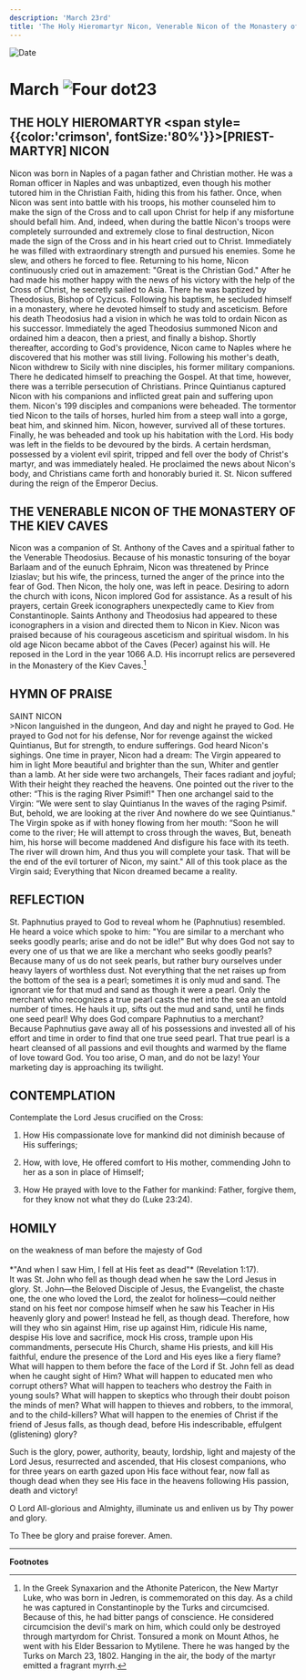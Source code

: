 ```yaml
---
description: 'March 23rd'
title: 'The Holy Hieromartyr Nicon, Venerable Nicon of the Monastery of the Kiev Caves'
---
```


<CustomPaginator />
<RunningHead />

<Image src="/title-imprint.png" height={68} width={50} alt="Date" className="title-imprint"/>

# <div id="date">March <Image className="four-dot" src="/four-dot.png" height={15} width={15} alt="Four dot" />23</div>

## THE HOLY HIEROMARTYR <span style={{color:'crimson', fontSize:'80%'}}>[PRIEST-MARTYR]</span> NICON

Nicon was born in Naples of a pagan father and Christian mother. He was a Roman officer in Naples and was unbaptized, even though his mother tutored him in the Christian Faith, hiding this from his father. Once, when Nicon was sent into battle with his troops, his mother counseled him to make the sign of the Cross and to call upon Christ for help if any misfortune should befall him. And, indeed, when during the battle Nicon's troops were completely surrounded and extremely close to final destruction, Nicon made the sign of the Cross and in his heart cried out to Christ. Immediately he was filled with extraordinary strength and pursued his enemies. Some he slew, and others he forced to flee. Returning to his home, Nicon continuously cried out in amazement: "Great is the Christian God." After he had made his mother happy with the news of his victory with the help of the Cross of Christ, he secretly sailed to Asia. There he was baptized by Theodosius, Bishop of Cyzicus. Following his baptism, he secluded himself in a monastery, where he devoted himself to study and asceticism. Before his death Theodosius had a vision in which he was told to ordain Nicon as his successor. Immediately the aged Theodosius summoned Nicon and ordained him a deacon, then a priest, and finally a bishop. Shortly thereafter, according to God's providence, Nicon came to Naples where he discovered that his mother was still living. Following his mother's death, Nicon withdrew to Sicily with nine disciples, his former military companions. There he dedicated himself to preaching the Gospel. At that time, however, there was a terrible persecution of Christians. Prince Quintianus captured Nicon with his companions and inflicted great pain and suffering upon them. Nicon's 199 disciples and companions were beheaded. The tormentor tied Nicon to the tails of horses, hurled him from a steep wall into a gorge, beat him, and skinned him. Nicon, however, survived all of these tortures. Finally, he was beheaded and took up his habitation with the Lord. His body was left in the fields to be devoured by the birds. A certain herdsman, possessed by a violent evil spirit, tripped and fell over the body of Christ's martyr, and was immediately healed. He proclaimed the news about Nicon's body, and Christians came forth and honorably buried it. St. Nicon suffered during the reign of the Emperor Decius.

## THE VENERABLE NICON OF THE MONASTERY OF THE KIEV CAVES

Nicon was a companion of St. Anthony of the Caves and a spiritual father to the Venerable Theodosius. Because of his monastic tonsuring of the boyar Barlaam and of the eunuch Ephraim, Nicon was threatened by Prince Iziaslav; but his wife, the princess, turned the anger of the prince into the fear of God. Then Nicon, the holy one, was left in peace. Desiring to adorn the church with icons, Nicon implored God for assistance. As a result of his prayers, certain Greek iconographers unexpectedly came to Kiev from Constantinople. Saints Anthony and Theodosius had appeared to these iconographers in a vision and directed them to Nicon in Kiev. Nicon was praised because of his courageous asceticism and spiritual wisdom. In his old age Nicon became abbot of the Caves (Pecer) against his will. He reposed in the Lord in the year 1066 A.D. His incorrupt relics are persevered in the Monastery of the Kiev Caves.[^1]


## HYMN OF PRAISE
<div style={{textAlign:'center', color:'crimson', fontWeight:'bold'}}>
SAINT NICON
</div>
>Nicon languished in the dungeon,  
And day and night he prayed to God.  
He prayed to God not for his defense,  
Nor for revenge against the wicked Quintianus,  
But for strength, to endure sufferings.  
God heard Nicon's sighings.  
One time in prayer, Nicon had a dream:  
The Virgin appeared to him in light  
More beautiful and brighter than the sun,  
Whiter and gentler than a lamb.  
At her side were two archangels,  
Their faces radiant and joyful;  
With their height they reached the heavens.  
One pointed out the river to the other:  
“This is the raging River Psimif!"  
Then one archangel said to the Virgin:  
“We were sent to slay Quintianus  
In the waves of the raging Psimif.  
But, behold, we are looking at the river  
And nowhere do we see Quintianus."  
The Virgin spoke as if with honey flowing from her mouth:  
“Soon he will come to the river;  
He will attempt to cross through the waves,  
But, beneath him, his horse will become maddened  
And disfigure his face with its teeth.  
The river will drown him,  
And thus you will complete your task.  
That will be the end of the evil torturer of Nicon, my saint."  
All of this took place as the Virgin said;  
Everything that Nicon dreamed became a reality.  


## REFLECTION

St. Paphnutius prayed to God to reveal whom he (Paphnutius) resembled. He heard a voice which spoke to him: "You are similar to a merchant who seeks goodly pearls; arise and do not be idle!" But why does God not say to every one of us that we are like a merchant who seeks goodly pearls? Because many of us do not seek pearls, but rather bury ourselves under heavy layers of worthless dust. Not everything that the net raises up from the bottom of the sea is a pearl; sometimes it is only mud and sand. The ignorant vie for that mud and sand as though it were a pearl. Only the merchant who recognizes a true pearl casts the net into the sea an untold number of times. He hauls it up, sifts out the mud and sand, until he finds one seed pearl! Why does God compare Paphnutius to a merchant? Because Paphnutius gave away all of his possessions and invested all of his effort and time in order to find that one true seed pearl. That true pearl is a heart cleansed of all passions and evil thoughts and warmed by the flame of love toward God. You too arise, O man, and do not be lazy! Your marketing day is approaching its twilight.


## CONTEMPLATION

Contemplate the Lord Jesus crucified on the Cross:

1. How His compassionate love for mankind did not diminish because of His sufferings;

2. How, with love, He offered comfort to His mother, commending John to her as a son in place of Himself;

3. How He prayed with love to the Father for mankind: Father, forgive them, for they know not what they do (Luke 23:24).


## HOMILY
<div style={{textAlign:'center', color:'crimson', fontWeight:'bold'}}>
on the weakness of man before the majesty of God
</div><br />
<div style={{textAlign:'right'}}>
*"And when I saw Him, I fell at His feet as dead"* (Revelation 1:17).
</div>
It was St. John who fell as though dead when he saw the Lord Jesus in glory. St. John—the Beloved Disciple of Jesus, the Evangelist, the chaste one, the one who loved the Lord, the zealot for holiness—could neither stand on his feet nor compose himself when he saw his Teacher in His heavenly glory and power! Instead he fell, as though dead. Therefore, how will they who sin against Him, rise up against Him, ridicule His name, despise His love and sacrifice, mock His cross, trample upon His commandments, persecute His Church, shame His priests, and kill His faithful, endure the presence of the Lord and His eyes like a fiery flame? What will happen to them before the face of the Lord if St. John fell as dead when he caught sight of Him? What will happen to educated men who corrupt others? What will happen to teachers who destroy the Faith in young souls? What will happen to skeptics who through their doubt poison the minds of men? What will happen to thieves and robbers, to the immoral, and to the child-killers? What will happen to the enemies of Christ if the friend of Jesus falls, as though dead, before His indescribable, effulgent (glistening) glory?

Such is the glory, power, authority, beauty, lordship, light and majesty of the Lord Jesus, resurrected and ascended, that His closest companions, who for three years on earth gazed upon His face without fear, now fall as though dead when they see His face in the heavens following His passion, death and victory!

O Lord All-glorious and Almighty, illuminate us and enliven us by Thy power and glory.

To Thee be glory and praise forever. Amen.

---

**Footnotes**

[^1]: In the Greek Synaxarion and the Athonite Patericon, the New Martyr Luke, who was born in Jedren, is commemorated on this day. As a child he was captured in Constantinople by the Turks and circumcised. Because of this, he had bitter pangs of conscience. He considered circumcision the devil's mark on him, which could only be destroyed through martyrdom for Christ. Tonsured a monk on Mount Athos, he went with his Elder Bessarion to Mytilene. There he was hanged by the Turks on March 23, 1802. Hanging in the air, the body of the martyr emitted a fragrant myrrh.
